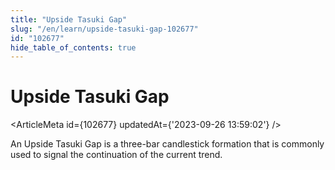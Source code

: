```yaml
---
title: "Upside Tasuki Gap"
slug: "/en/learn/upside-tasuki-gap-102677"
id: "102677"
hide_table_of_contents: true
---
```



# Upside Tasuki Gap

<ArticleMeta id={102677} updatedAt={'2023-09-26 13:59:02'} />
<div className='border-solid border-b border-t-0 my-4 border-[var(--ifm-color-gray-300)]' />

An Upside Tasuki Gap is a three-bar candlestick formation that is commonly used to signal the continuation of the current trend.

